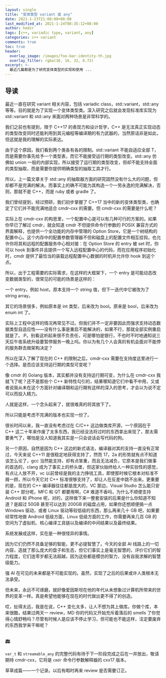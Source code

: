 ```yaml
---
layout: single
title: "变体类型 variant 或 any"
date: 2021-1-23T21:00:00+08:00
last_modified_at: 2021-1-24T08:35:12+08:00
author: hedzr
tags: [c++, variadic type, variant, any]
categories: c++ variant
comments: true
toc: true
header:
  overlay_image: /images/foo-bar-identity-th.jpg
  overlay_filter: rgba(16, 16, 32, 0.73)
excerpt: >-
  最近几篇都是为了研究变体类型的实现和使用 ...
---
```


## 导读

最近一直在研究 variant 相关内容，包括 variadic class，std::variant，std::any 等等。目的就是为了实现一个变体类型类。深入研究之后就会发现标准库实现为 std::variant 和 std::any 来面对两种场景是非常科学的。

我们之前也有提到，限于 C++17 的表现力和设计哲学，C++ 是无法真正实现动态的类型改变同时还能利用到其元编程等编译期的有力武器的，当然原话非是如此，但这就是我的理解的实际表达。

由于这个原因，我们看到两个类各有各的限制。std::variant 不能自适应全部 T，而是需要你事先给予一个类型表，而它不能接受运行期的类型改变。std::any 仿佛如 union 一般的内部实现，所以接受了运行期的类型改变，但却不能支持全面的类型抽取，而是需要你提供明确类型的抽取工具才行。

所以，上一篇文章关于 std::any 的抽取器方面的研究固然没有什么大的问题，但却都不是完满的解决。而事实上的确不可能为其构造一个一劳永逸的完满解决，否则，那就不是 C++，而是 ruby 或者 gradle 了。

我们曾经提到，经过预研，我们初步掌握了 C++17 当中的新的变体类型类，也确定了它们并不能完满地适合 cmdr-cxx 的需要。但 cmdr-cxx 的需要是什么呢？

实际上在 cmdr-cxx 的构思里，一个配置中心是可以有几种可行的方案的。如果你早已了解过 cmdr，就会知道 cmdr 不但提供命令行参数的 POSIX 兼容方式的界面解释，也提供一个全功能的内存中管理的 Option Store，它是一个树结构的配置中心。这个内存中的配置参数管理器不但和磁盘上的配置文件相互挂钩，也允许你将其和远程的配置服务中心相对接：在 Option Store 的 entry 被 set 时，你可以 hook 到事件并且提供一个写入远程配置中心的代码，而在应用程序初始化时，cmdr 提供了最恰当的装载远程配置中心数据的时机并允许你 hook 到这个点。

所以，出于工程需要的实际需求，在这样的大框架下，一个 entry 是可能动态改变数据类型的，很常见的可能的场景是这样的：

一个 entry，例如 host，原本支持一个 string 值，但下一迭代中它被改为了 string array。

其它的场景很多，例如原本是 int 类型，后来改为 bool。原来是 bool，后来改为 enum int 了。

实际上工程中这样的情况再常见不过。但我们并不一定非要因此而强求支持动态数据类型自适应性——没有什么事是重启不能解决的，如果不行，那就全部实例重启就是了。:P。别看这听起来很不负责任，可是哪怕是银行，不也时不时地通知说三天后午夜系统升级要暂停服务一晚上吗。你以为有几个人会真的有机会面对不能停的服务群去做架构决定？

所以在深入了解了现在的 C++ 的限制之后，cmdr-cxx 需要在支持度这里进行一个选择。是否应该支持运行期的类型可变呢？

像 cmdr 的 Golang 版本，其实都并没有支持运行期可变，为什么在 cmdr-cxx 我就飞了呢？还不是那些个 C++ 新特性勾引的，结果哪知道它们中看不中用，又或者说我从未在这个方面针对编译期和运行期有这样的深入的思考，才会以为说不定可以而投入精力。

人就是这样，一个念头起来了，就很难真的将其放下了。

所以只能是考虑不完满的版本也实现一份了。

很长时间以来，我一直没有考虑过在 C/C++ 这边做类库开源，一个原因在于 C++ 这二十年来作废了太多东西，我已经没法将过时的东西拿出来现了，那太需要勇气了，哪怕是没人知道我其实是一只会说话会写代码的狗。

另一个原因，自然是因为 C++ 这边的新式语法，编译器对其的支持一直没有正常过，今天来说 C++11 是很稳定地获得支持了，然而 17，2a 的形势就有点不知道该怎么论了，gcc 当然能支持，却有点笨重，而且无法减负，它原本是我们做事的首选的，clang 成为了事实上的桥头堡，但这家伙始终给人一种实验性的感觉，有点让人放不开，vc 以前曾经是我的主力挣钱工具，即使那时候它根本对标准不屑一顾，所以今天它对 C++ 标准很够支持了，却让人在反差中跳不出来。更重要的是，现在的 C++ 编译器往往都是庞大的，VC 那边，Visual Studio 怎么能只安装 C++ 部分呢，MFC 和 QT 都要用啊，C# 难道不香吗，为什么不顺便支持 Android 和 iPhone 呢，对的，这样做下来一整套安装的后果是什么你知道不知道？是超过 50GB 甚至可以达到 200GB 的磁盘占用，如果你还想顺便搞一点 Windows 驱动，或者 Linux 驱动等较低级的东西，那么再来几十 GB 吧，如果要经常性地做 Android 低级方面，Linux 低级方面的工作，你需要再来几百 GB 的空间为了虚拟机、核心编译工具链以及编译的中间结果以及最终结果。

系统发展成这样，实在是一种很怪异的事情。

因为它们仍然不具备足够的智能，更不必提智慧了。今天的全部 AI 线路上的一切内容，造就了那么庞大的盘子和生态，但它们事实上是毫无智慧的，评价它们的智力程度，它们连零岁都无法超越，因为这些都是模仿的智力，没有自我求解的智慧级能力。

强 AI 在可见的未来都是不可能实现的。虽然，实现了之后的后果或许人类根本无法承受。

但未来，永远不可琢磨，就好像爱因斯坦在他的年代从未想象过计算机所带来的世界的变革一样。真是希望他能够在现在的时代做出更不得了的创造。

哎，扯得太远，我是在说，C++ 变化太多，让人不想为其上做库。你做个库，本来很酷，结果过两天一 review，MD 你的代码又开始充斥着落后的 smells 了你觉得心情舒畅吗？尽管有时候人是应该不停止学习，但可能也不能这样，注定要废弃的东西我学来干嘛呢？

## :end:

`var_t` 和 `streamable_any` 的完整代码有待于下一阶段完成之后在一并放出，敬请期待 cmdr-cxx，它将是 `cmdr` 命令行参数解释器的 cxx17 版本。

草草成篇——一个记录。以后有暇时再来 review 是否需要订正。
